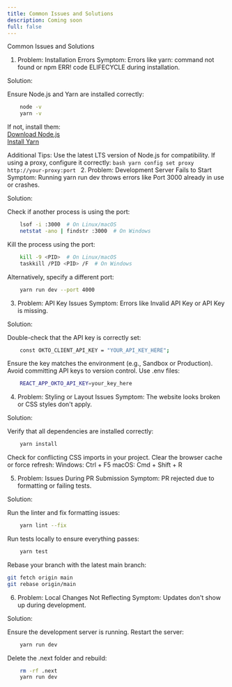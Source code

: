 ```yaml
---
title: Common Issues and Solutions
description: Coming soon
full: false
---
```

Common Issues and Solutions
1. Problem: Installation Errors
Symptom:
Errors like yarn: command not found or npm ERR! code ELIFECYCLE during installation.

Solution:

Ensure Node.js and Yarn are installed correctly:
```bash
    node -v
    yarn -v
```
If not, install them:\
[Download Node.js](https://nodejs.org/en)\
[Install Yarn](https://classic.yarnpkg.com/en/docs/install#mac-stable)

Additional Tips:
    Use the latest LTS version of Node.js for compatibility.
    If using a proxy, configure it correctly:
    ```bash
        yarn config set proxy http://your-proxy:port
    ```
2. Problem: Development Server Fails to Start
Symptom:
Running yarn run dev throws errors like Port 3000 already in use or crashes.

Solution:

Check if another process is using the port:
```bash
    lsof -i :3000  # On Linux/macOS
    netstat -ano | findstr :3000  # On Windows
```
Kill the process using the port:
```bash
    kill -9 <PID>  # On Linux/macOS
    taskkill /PID <PID> /F  # On Windows
```
Alternatively, specify a different port:
```bash
    yarn run dev --port 4000
```

3. Problem: API Key Issues
Symptom:
Errors like Invalid API Key or API Key is missing.

Solution:

Double-check that the API key is correctly set:
```bash
    const OKTO_CLIENT_API_KEY = "YOUR_API_KEY_HERE";
```
Ensure the key matches the environment (e.g., Sandbox or Production).
Avoid committing API keys to version control. Use .env files:
```bash
    REACT_APP_OKTO_API_KEY=your_key_here
```
4. Problem: Styling or Layout Issues
Symptom:
The website looks broken or CSS styles don't apply.

Solution:

Verify that all dependencies are installed correctly:
```bash
    yarn install
```
Check for conflicting CSS imports in your project.
Clear the browser cache or force refresh:
    Windows: Ctrl + F5
    macOS: Cmd + Shift + R

5. Problem: Issues During PR Submission
Symptom:
PR rejected due to formatting or failing tests.

Solution:

Run the linter and fix formatting issues:
```bash
    yarn lint --fix
```
Run tests locally to ensure everything passes:
```bash
    yarn test
```

Rebase your branch with the latest main branch:
```bash
git fetch origin main
git rebase origin/main
```

6. Problem: Local Changes Not Reflecting
Symptom:
Updates don't show up during development.

Solution:

Ensure the development server is running.
Restart the server:
```bash
    yarn run dev
```
Delete the .next folder and rebuild:
```bash 
    rm -rf .next
    yarn run dev
```



